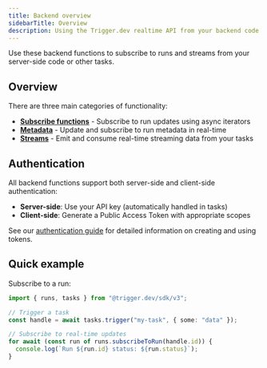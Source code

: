```yaml
---
title: Backend overview
sidebarTitle: Overview
description: Using the Trigger.dev realtime API from your backend code
---
```



Use these backend functions to subscribe to runs and streams from your server-side code or other tasks.

## Overview

There are three main categories of functionality:

- **[Subscribe functions](/realtime/backend/subscribe)** - Subscribe to run updates using async iterators
- **[Metadata](/realtime/backend/metadata)** - Update and subscribe to run metadata in real-time
- **[Streams](/realtime/backend/streams)** - Emit and consume real-time streaming data from your tasks

## Authentication

All backend functions support both server-side and client-side authentication:

- **Server-side**: Use your API key (automatically handled in tasks)
- **Client-side**: Generate a Public Access Token with appropriate scopes

See our [authentication guide](/realtime/auth) for detailed information on creating and using tokens.

## Quick example

Subscribe to a run:

```ts
import { runs, tasks } from "@trigger.dev/sdk/v3";

// Trigger a task
const handle = await tasks.trigger("my-task", { some: "data" });

// Subscribe to real-time updates
for await (const run of runs.subscribeToRun(handle.id)) {
  console.log(`Run ${run.id} status: ${run.status}`);
}
```
